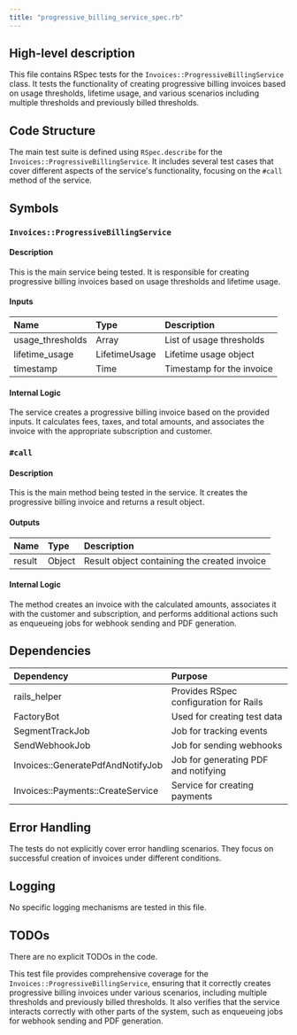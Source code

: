 ```yaml
---
title: "progressive_billing_service_spec.rb"
---
```


## High-level description
This file contains RSpec tests for the `Invoices::ProgressiveBillingService` class. It tests the functionality of creating progressive billing invoices based on usage thresholds, lifetime usage, and various scenarios including multiple thresholds and previously billed thresholds.

## Code Structure
The main test suite is defined using `RSpec.describe` for the `Invoices::ProgressiveBillingService`. It includes several test cases that cover different aspects of the service's functionality, focusing on the `#call` method of the service.

## Symbols

### `Invoices::ProgressiveBillingService`
#### Description
This is the main service being tested. It is responsible for creating progressive billing invoices based on usage thresholds and lifetime usage.

#### Inputs
| Name | Type | Description |
|:-----|:-----|:------------|
| usage_thresholds | Array | List of usage thresholds |
| lifetime_usage | LifetimeUsage | Lifetime usage object |
| timestamp | Time | Timestamp for the invoice |

#### Internal Logic
The service creates a progressive billing invoice based on the provided inputs. It calculates fees, taxes, and total amounts, and associates the invoice with the appropriate subscription and customer.

### `#call`
#### Description
This is the main method being tested in the service. It creates the progressive billing invoice and returns a result object.

#### Outputs
| Name | Type | Description |
|:-----|:-----|:------------|
| result | Object | Result object containing the created invoice |

#### Internal Logic
The method creates an invoice with the calculated amounts, associates it with the customer and subscription, and performs additional actions such as enqueueing jobs for webhook sending and PDF generation.

## Dependencies
| Dependency | Purpose |
|:-----------|:--------|
| rails_helper | Provides RSpec configuration for Rails |
| FactoryBot | Used for creating test data |
| SegmentTrackJob | Job for tracking events |
| SendWebhookJob | Job for sending webhooks |
| Invoices::GeneratePdfAndNotifyJob | Job for generating PDF and notifying |
| Invoices::Payments::CreateService | Service for creating payments |

## Error Handling
The tests do not explicitly cover error handling scenarios. They focus on successful creation of invoices under different conditions.

## Logging
No specific logging mechanisms are tested in this file.

## TODOs
There are no explicit TODOs in the code.

This test file provides comprehensive coverage for the `Invoices::ProgressiveBillingService`, ensuring that it correctly creates progressive billing invoices under various scenarios, including multiple thresholds and previously billed thresholds. It also verifies that the service interacts correctly with other parts of the system, such as enqueueing jobs for webhook sending and PDF generation.